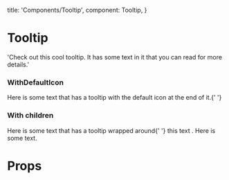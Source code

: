 

  title: 'Components/Tooltip',
  component: Tooltip,
}

<Meta title="Components/Tooltip" component={Tooltip} />

# Tooltip

  'Check out this cool tooltip. It has some text in it that you can read for more details.'

### WithDefaultIcon

<Canvas>
  <Story name="Default">
    <Box padding="gutter">
      <Text variant="p" as="span">
        Here is some text that has a tooltip with the default icon at the end of
        it.{' '}
        <Tooltip
          colored={false}
          placement="right"
          as="button"
          text={tooltipText}
        />
      </Text>
    </Box>
  </Story>
</Canvas>

### With children

<Canvas>
  <Story name="WithChildren">
    <Box padding="gutter">
      <Text variant="p" as="span">
        Here is some text that has a tooltip wrapped around{' '}
        <Tooltip colored={false} placement="top" as="span" text={tooltipText}>
          <span>this text</span>
        </Tooltip>
        .
      </Text>
    </Box>
    <Box padding="gutter">
      <Inline space={1}>
        <Text variant="p" as="span">
          Here is some text.
        </Text>
        <Tooltip colored={false} placement="bottom" text={tooltipText} />
      </Inline>
    </Box>
  </Story>
</Canvas>

# Props

<Props of={Tooltip} />
